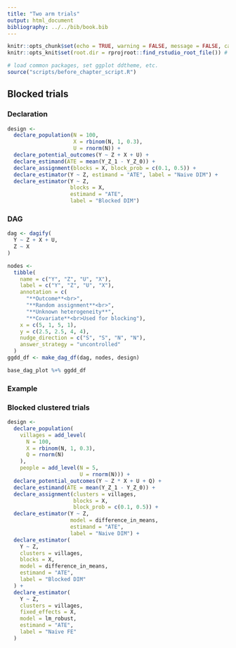 ```yaml
---
title: "Two arm trials"
output: html_document
bibliography: ../../bib/book.bib 
---
```


<!-- note do_bookdown is set in index.rmd, so we know if you're running just this .Rmd or compiling the book-->
```r
knitr::opts_chunk$set(echo = TRUE, warning = FALSE, message = FALSE, cache = FALSE)
knitr::opts_knit$set(root.dir = rprojroot::find_rstudio_root_file()) # files are all relative to RStudio project home
```

```r
# load common packages, set ggplot ddtheme, etc.
source("scripts/before_chapter_script.R")
```

<!-- start post here, do not edit above -->

## Blocked trials

### Declaration

```r
design <-
  declare_population(N = 100,
                     X = rbinom(N, 1, 0.3),
                     U = rnorm(N)) +
  declare_potential_outcomes(Y ~ Z + X + U) +
  declare_estimand(ATE = mean(Y_Z_1 - Y_Z_0)) +
  declare_assignment(blocks = X, block_prob = c(0.1, 0.5)) +
  declare_estimator(Y ~ Z, estimand = "ATE", label = "Naive DIM") +
  declare_estimator(Y ~ Z,
                    blocks = X,
                    estimand = "ATE",
                    label = "Blocked DIM")
```

### DAG

```r
dag <- dagify(
  Y ~ Z + X + U,
  Z ~ X
)

nodes <-
  tibble(
    name = c("Y", "Z", "U", "X"),
    label = c("Y", "Z", "U", "X"),
    annotation = c(
      "**Outcome**<br>",
      "**Random assignment**<br>",
      "**Unknown heterogeneity**",
      "**Covariate**<br>Used for blocking"),
    x = c(5, 1, 5, 1),
    y = c(2.5, 2.5, 4, 4), 
    nudge_direction = c("S", "S", "N", "N"),
    answer_strategy = "uncontrolled"
  )
ggdd_df <- make_dag_df(dag, nodes, design)

base_dag_plot %+% ggdd_df
```


### Example


### Blocked clustered trials

```r
design <-
  declare_population(
    villages = add_level(
      N = 100,
      X = rbinom(N, 1, 0.3),
      Q = rnorm(N)
    ),
    people = add_level(N = 5,
                       U = rnorm(N))) +
  declare_potential_outcomes(Y ~ Z * X + U + Q) +
  declare_estimand(ATE = mean(Y_Z_1 - Y_Z_0)) +
  declare_assignment(clusters = villages,
                     blocks = X,
                     block_prob = c(0.1, 0.5)) +
  declare_estimator(Y ~ Z,
                    model = difference_in_means,
                    estimand = "ATE",
                    label = "Naive DIM") +
  declare_estimator(
    Y ~ Z,
    clusters = villages,
    blocks = X,
    model = difference_in_means,
    estimand = "ATE",
    label = "Blocked DIM"
  ) +
  declare_estimator(
    Y ~ Z,
    clusters = villages,
    fixed_effects = X,
    model = lm_robust,
    estimand = "ATE",
    label = "Naive FE"
  )
```


